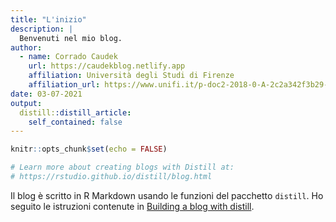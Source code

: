 ```yaml
---
title: "L'inizio"
description: |
  Benvenuti nel mio blog.
author:
  - name: Corrado Caudek 
    url: https://caudekblog.netlify.app
    affiliation: Università degli Studi di Firenze
    affiliation_url: https://www.unifi.it/p-doc2-2018-0-A-2c2a342f3b29-1.html
date: 03-07-2021
output:
  distill::distill_article:
    self_contained: false
---
```


```r
knitr::opts_chunk$set(echo = FALSE)

# Learn more about creating blogs with Distill at:
# https://rstudio.github.io/distill/blog.html

```

Il blog è scritto in R Markdown usando le funzioni del pacchetto `distill`.
Ho seguito le istruzioni contenute in [Building a blog with distill](https://themockup.blog/posts/2020-08-01-building-a-blog-with-distill/). 




